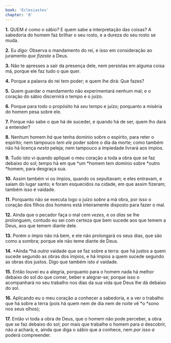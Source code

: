 ```yaml
---
book: 'Eclesiastes'
chapter: '8'
---
```


**1.** QUEM *é* como o sábio? E quem sabe a interpretação das coisas? A sabedoria do homem faz brilhar o seu rosto, e a dureza do seu rosto se muda.

**2.** Eu *digo:* Observa o mandamento do rei, e isso em consideração ao juramento *que fizeste* a Deus.

**3.** Não te apresses a sair da presença dele, nem persistas em alguma coisa má, porque ele faz tudo o que quer.

**4.** Porque a palavra do rei tem poder; e quem lhe dirá: Que fazes?

**5.** Quem guardar o mandamento não experimentará nenhum mal; e o coração do sábio discernirá o tempo e o juízo.

**6.** Porque para todo o propósito há *seu* tempo e juízo; porquanto a miséria do homem pesa sobre ele.

**7.** Porque não sabe o que há de suceder, e quando há de ser, quem lho dará a entender?

**8.** Nenhum homem *há* que tenha domínio sobre o espírito, para reter o espírito; nem tampouco *tem ele* poder sobre o dia da morte; como também não há licença *nesta* peleja; nem tampouco a impiedade livrará aos ímpios.

**9.** Tudo isto vi quando apliquei o meu coração a toda a obra que se faz debaixo do sol; tempo há em que *um *homem tem domínio sobre *outro *homem, para desgraça sua.

**10.** Assim também vi os ímpios, quando os sepultavam; e eles entravam, e saíam do lugar santo; e foram esquecidos na cidade, em que assim fizeram; também isso é vaidade.

**11.** Porquanto não se executa logo o juízo *sobre* a má obra, por isso o coração dos filhos dos homens está inteiramente disposto para fazer o mal.

**12.** Ainda que o pecador faça o mal cem *vezes,* e *os dias* se lhe prolonguem, contudo eu sei com certeza que bem sucede aos que temem a Deus, aos que temem diante dele.

**13.** Porém o ímpio não irá bem, e ele não prolongará os seus dias, que são como a sombra; porque ele não teme diante de Deus.

**14.** *Ainda *há *outra* vaidade que se faz sobre a terra: que há justos a quem sucede segundo as obras dos ímpios, e há ímpios a quem sucede segundo as obras dos justos. Digo que também isto *é* vaidade.

**15.** Então louvei eu a alegria, porquanto para o homem nada há melhor debaixo do sol do que comer, beber e alegrar-se; porque isso o acompanhará no seu trabalho nos dias da sua vida que Deus lhe dá debaixo do sol.

**16.** Aplicando eu o meu coração a conhecer a sabedoria, e a ver o trabalho que há sobre a terra (pois há quem nem de dia nem de noite vê *o *sono nos seus olhos);

**17.** Então vi toda a obra de Deus, que o homem não pode perceber, a obra que se faz debaixo do sol; por mais que trabalhe o homem para *a* descobrir, não *a* achará; e, ainda que diga o sábio que a conhece, nem *por isso a* poderá compreender.